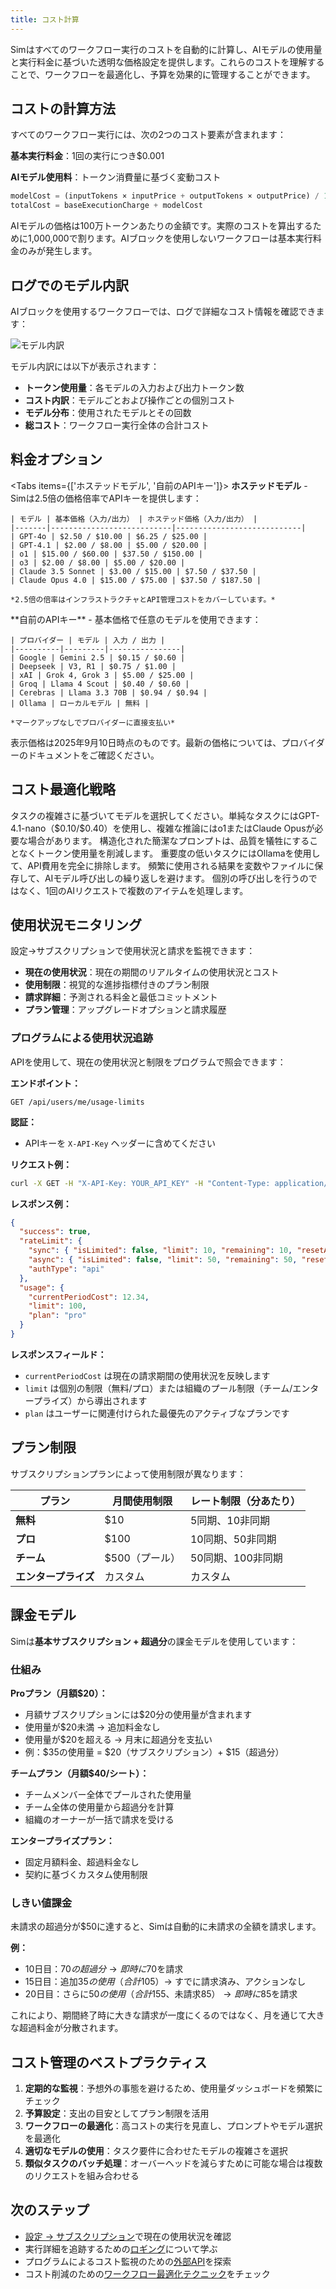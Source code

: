 ```yaml
---
title: コスト計算
---
```



Simはすべてのワークフロー実行のコストを自動的に計算し、AIモデルの使用量と実行料金に基づいた透明な価格設定を提供します。これらのコストを理解することで、ワークフローを最適化し、予算を効果的に管理することができます。

## コストの計算方法

すべてのワークフロー実行には、次の2つのコスト要素が含まれます：

**基本実行料金**：1回の実行につき$0.001

**AIモデル使用料**：トークン消費量に基づく変動コスト

```javascript
modelCost = (inputTokens × inputPrice + outputTokens × outputPrice) / 1,000,000
totalCost = baseExecutionCharge + modelCost
```

<Callout type="info">
  AIモデルの価格は100万トークンあたりの金額です。実際のコストを算出するために1,000,000で割ります。AIブロックを使用しないワークフローは基本実行料金のみが発生します。
</Callout>

## ログでのモデル内訳

AIブロックを使用するワークフローでは、ログで詳細なコスト情報を確認できます：

<div className="flex justify-center">
  <Image
    src="/static/logs/logs-cost.png"
    alt="モデル内訳"
    width={600}
    height={400}
    className="my-6"
  />
</div>

モデル内訳には以下が表示されます：
- **トークン使用量**：各モデルの入力および出力トークン数
- **コスト内訳**：モデルごとおよび操作ごとの個別コスト
- **モデル分布**：使用されたモデルとその回数
- **総コスト**：ワークフロー実行全体の合計コスト

## 料金オプション

<Tabs items={['ホステッドモデル', '自前のAPIキー']}>
  <Tab>
    **ホステッドモデル** - Simは2.5倍の価格倍率でAPIキーを提供します：
    
    | モデル | 基本価格（入力/出力） | ホステッド価格（入力/出力） |
    |-------|---------------------------|----------------------------|
    | GPT-4o | $2.50 / $10.00 | $6.25 / $25.00 |
    | GPT-4.1 | $2.00 / $8.00 | $5.00 / $20.00 |
    | o1 | $15.00 / $60.00 | $37.50 / $150.00 |
    | o3 | $2.00 / $8.00 | $5.00 / $20.00 |
    | Claude 3.5 Sonnet | $3.00 / $15.00 | $7.50 / $37.50 |
    | Claude Opus 4.0 | $15.00 / $75.00 | $37.50 / $187.50 |
    
    *2.5倍の倍率はインフラストラクチャとAPI管理コストをカバーしています。*
  </Tab>
  
  <Tab>
    **自前のAPIキー** - 基本価格で任意のモデルを使用できます：
    
    | プロバイダー | モデル | 入力 / 出力 |
    |----------|---------|----------------|
    | Google | Gemini 2.5 | $0.15 / $0.60 |
    | Deepseek | V3, R1 | $0.75 / $1.00 |
    | xAI | Grok 4, Grok 3 | $5.00 / $25.00 |
    | Groq | Llama 4 Scout | $0.40 / $0.60 |
    | Cerebras | Llama 3.3 70B | $0.94 / $0.94 |
    | Ollama | ローカルモデル | 無料 |
    
    *マークアップなしでプロバイダーに直接支払い*
  </Tab>
</Tabs>

<Callout type="warning">
  表示価格は2025年9月10日時点のものです。最新の価格については、プロバイダーのドキュメントをご確認ください。
</Callout>

## コスト最適化戦略

<Accordions>
  <Accordion title="モデル選択">
    タスクの複雑さに基づいてモデルを選択してください。単純なタスクにはGPT-4.1-nano（$0.10/$0.40）を使用し、複雑な推論にはo1またはClaude Opusが必要な場合があります。
  </Accordion>
  
  <Accordion title="プロンプトエンジニアリング">
    構造化された簡潔なプロンプトは、品質を犠牲にすることなくトークン使用量を削減します。
  </Accordion>
  
  <Accordion title="ローカルモデル">
    重要度の低いタスクにはOllamaを使用して、API費用を完全に排除します。
  </Accordion>
  
  <Accordion title="キャッシングと再利用">
    頻繁に使用される結果を変数やファイルに保存して、AIモデル呼び出しの繰り返しを避けます。
  </Accordion>
  
  <Accordion title="バッチ処理">
    個別の呼び出しを行うのではなく、1回のAIリクエストで複数のアイテムを処理します。
  </Accordion>
</Accordions>

## 使用状況モニタリング

設定→サブスクリプションで使用状況と請求を監視できます：

- **現在の使用状況**：現在の期間のリアルタイムの使用状況とコスト
- **使用制限**：視覚的な進捗指標付きのプラン制限
- **請求詳細**：予測される料金と最低コミットメント
- **プラン管理**：アップグレードオプションと請求履歴

### プログラムによる使用状況追跡

APIを使用して、現在の使用状況と制限をプログラムで照会できます：

**エンドポイント：**

```text
GET /api/users/me/usage-limits
```

**認証：**
- APIキーを `X-API-Key` ヘッダーに含めてください

**リクエスト例：**

```bash
curl -X GET -H "X-API-Key: YOUR_API_KEY" -H "Content-Type: application/json" https://sim.ai/api/users/me/usage-limits
```

**レスポンス例：**

```json
{
  "success": true,
  "rateLimit": {
    "sync": { "isLimited": false, "limit": 10, "remaining": 10, "resetAt": "2025-09-08T22:51:55.999Z" },
    "async": { "isLimited": false, "limit": 50, "remaining": 50, "resetAt": "2025-09-08T22:51:56.155Z" },
    "authType": "api"
  },
  "usage": {
    "currentPeriodCost": 12.34,
    "limit": 100,
    "plan": "pro"
  }
}
```

**レスポンスフィールド：**
- `currentPeriodCost` は現在の請求期間の使用状況を反映します
- `limit` は個別の制限（無料/プロ）または組織のプール制限（チーム/エンタープライズ）から導出されます
- `plan` はユーザーに関連付けられた最優先のアクティブなプランです

## プラン制限

サブスクリプションプランによって使用制限が異なります：

| プラン | 月間使用制限 | レート制限（分あたり） |
|------|-------------------|-------------------------|
| **無料** | $10 | 5同期、10非同期 |
| **プロ** | $100 | 10同期、50非同期 |
| **チーム** | $500（プール） | 50同期、100非同期 |
| **エンタープライズ** | カスタム | カスタム |

## 課金モデル

Simは**基本サブスクリプション + 超過分**の課金モデルを使用しています：

### 仕組み

**Proプラン（月額$20）：**
- 月額サブスクリプションには$20分の使用量が含まれます
- 使用量が$20未満 → 追加料金なし
- 使用量が$20を超える → 月末に超過分を支払い
- 例：$35の使用量 = $20（サブスクリプション）+ $15（超過分）

**チームプラン（月額$40/シート）：**
- チームメンバー全体でプールされた使用量
- チーム全体の使用量から超過分を計算
- 組織のオーナーが一括で請求を受ける

**エンタープライズプラン：**
- 固定月額料金、超過料金なし
- 契約に基づくカスタム使用制限

### しきい値課金

未請求の超過分が$50に達すると、Simは自動的に未請求の全額を請求します。

**例：**
- 10日目：$70の超過分 → 即時に$70を請求
- 15日目：追加$35の使用（合計$105）→ すでに請求済み、アクションなし
- 20日目：さらに$50の使用（合計$155、未請求$85）→ 即時に$85を請求

これにより、期間終了時に大きな請求が一度にくるのではなく、月を通じて大きな超過料金が分散されます。

## コスト管理のベストプラクティス

1. **定期的な監視**：予想外の事態を避けるため、使用量ダッシュボードを頻繁にチェック
2. **予算設定**：支出の目安としてプラン制限を活用
3. **ワークフローの最適化**：高コストの実行を見直し、プロンプトやモデル選択を最適化
4. **適切なモデルの使用**：タスク要件に合わせたモデルの複雑さを選択
5. **類似タスクのバッチ処理**：オーバーヘッドを減らすために可能な場合は複数のリクエストを組み合わせる

## 次のステップ

- [設定 → サブスクリプション](https://sim.ai/settings/subscription)で現在の使用状況を確認
- 実行詳細を追跡するための[ロギング](/execution/logging)について学ぶ
- プログラムによるコスト監視のための[外部API](/execution/api)を探索
- コスト削減のための[ワークフロー最適化テクニック](/blocks)をチェック